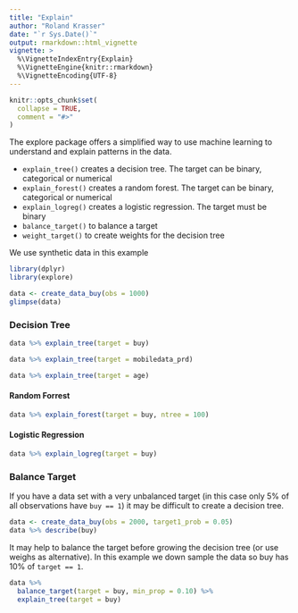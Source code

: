 ```yaml
---
title: "Explain"
author: "Roland Krasser"
date: "`r Sys.Date()`"
output: rmarkdown::html_vignette
vignette: >
  %\VignetteIndexEntry{Explain}
  %\VignetteEngine{knitr::rmarkdown}
  %\VignetteEncoding{UTF-8}
---
```


```r
knitr::opts_chunk$set(
  collapse = TRUE,
  comment = "#>"
)
```

The explore package offers a simplified way to use machine learning to understand and explain patterns in the data.

* `explain_tree()` creates a decision tree. The target can be binary, categorical or numerical
* `explain_forest()` creates a random forest. The target can be binary, categorical or numerical
* `explain_logreg()` creates a logistic regression. The target must be binary
* `balance_target()` to balance a target
* `weight_target()` to create weights for the decision tree


We use synthetic data in this example

```r
library(dplyr)
library(explore)

data <- create_data_buy(obs = 1000)
glimpse(data)
```

### Decision Tree

```r
data %>% explain_tree(target = buy)
```

```r
data %>% explain_tree(target = mobiledata_prd)
```

```r
data %>% explain_tree(target = age)
```

#### Random Forrest

```r
data %>% explain_forest(target = buy, ntree = 100)
```

#### Logistic Regression

```r
data %>% explain_logreg(target = buy)
```

### Balance Target

If you have a data set with a very unbalanced target (in this case only 5% of all observations have `buy == 1`) it may be difficult to create a decision tree.

```r
data <- create_data_buy(obs = 2000, target1_prob = 0.05)
data %>% describe(buy)
```

It may help to balance the target before growing the decision tree (or use weighs as alternative). In this example we down sample the data so buy has 10% of `target == 1`.

```r
data %>%
  balance_target(target = buy, min_prop = 0.10) %>%
  explain_tree(target = buy)
```

